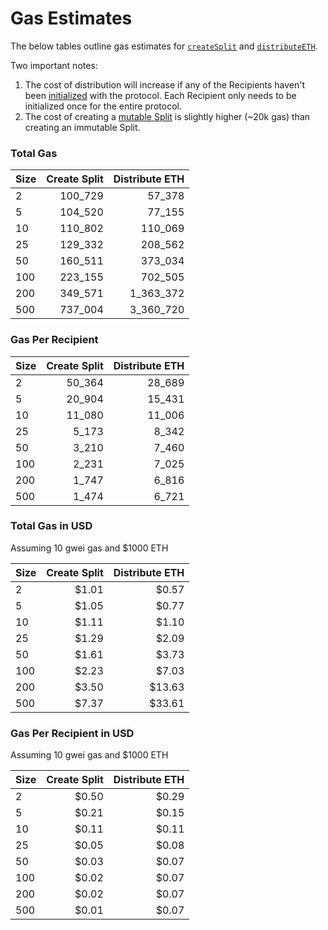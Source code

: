 # Gas Estimates

The below tables outline gas estimates for
[`createSplit`](/smartcontracts/SplitMain#createsplit) and
[`distributeETH`](/smartcontracts/SplitMain#distributeeth).

Two important notes:

1. The cost of distribution will increase if any of the Recipients haven't been
   [initialized](https://ethereum.org/en/developers/docs/smart-contracts/anatomy/#storage)
   with the protocol. Each Recipient only needs to be initialized once for the
   entire protocol.
2. The cost of creating a [mutable Split](/core-concepts#mutable-split) is
   slightly higher (~20k gas) than creating an immutable Split.

### Total Gas

  <div style={{ paddingTop: '1rem', fontFamily: 'monospace' }}>

| Size | Create Split | Distribute ETH |
| :--- | -----------: | -------------: |
| 2    |      100_729 |         57_378 |
| 5    |      104_520 |         77_155 |
| 10   |      110_802 |        110_069 |
| 25   |      129_332 |        208_562 |
| 50   |      160_511 |        373_034 |
| 100  |      223_155 |        702_505 |
| 200  |      349_571 |      1_363_372 |
| 500  |      737_004 |      3_360_720 |

  </div>

### Gas Per Recipient

<div style={{ paddingTop: '1rem', fontFamily: 'monospace' }}>

| Size | Create Split | Distribute ETH |
| :--- | -----------: | -------------: |
| 2    |       50_364 |         28_689 |
| 5    |       20_904 |         15_431 |
| 10   |       11_080 |         11_006 |
| 25   |        5_173 |          8_342 |
| 50   |        3_210 |          7_460 |
| 100  |        2_231 |          7_025 |
| 200  |        1_747 |          6_816 |
| 500  |        1_474 |          6_721 |

</div>

### Total Gas in USD

Assuming 10 gwei gas and $1000 ETH

<div style={{ paddingTop: '1rem', fontFamily: 'monospace' }}>

| Size | Create Split | Distribute ETH |
| :--- | -----------: | -------------: |
| 2    |        $1.01 |          $0.57 |
| 5    |        $1.05 |          $0.77 |
| 10   |        $1.11 |          $1.10 |
| 25   |        $1.29 |          $2.09 |
| 50   |        $1.61 |          $3.73 |
| 100  |        $2.23 |          $7.03 |
| 200  |        $3.50 |         $13.63 |
| 500  |        $7.37 |         $33.61 |

</div>

### Gas Per Recipient in USD

Assuming 10 gwei gas and $1000 ETH

<div style={{ paddingTop: '1rem', fontFamily: 'monospace' }}>

| Size | Create Split | Distribute ETH |
| :--- | -----------: | -------------: |
| 2    |        $0.50 |          $0.29 |
| 5    |        $0.21 |          $0.15 |
| 10   |        $0.11 |          $0.11 |
| 25   |        $0.05 |          $0.08 |
| 50   |        $0.03 |          $0.07 |
| 100  |        $0.02 |          $0.07 |
| 200  |        $0.02 |          $0.07 |
| 500  |        $0.01 |          $0.07 |

</div>

